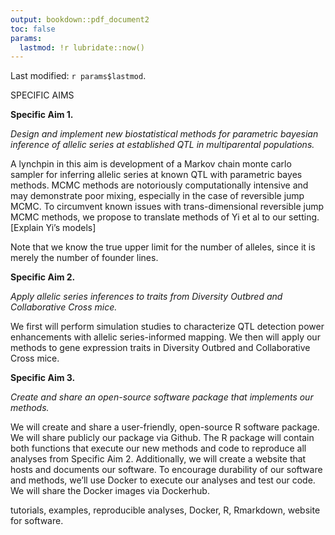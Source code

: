 ```yaml
---
output: bookdown::pdf_document2
toc: false
params:
  lastmod: !r lubridate::now()
---
```


Last modified: `r params$lastmod`.

SPECIFIC AIMS

**Specific Aim 1.** 

*Design and implement new biostatistical methods for parametric bayesian inference of allelic series at established QTL in multiparental populations.* 

A lynchpin in this aim is development of a Markov chain monte carlo 
sampler for inferring allelic series at known QTL with parametric 
bayes methods. MCMC methods are notoriously computationally 
intensive and may demonstrate poor mixing, especially in the case of 
reversible jump MCMC. To circumvent known issues with 
trans-dimensional reversible jump MCMC methods, we propose to 
translate methods of Yi et al to our setting. [Explain Yi's models]

Note that we know the true upper limit for the number of alleles, 
since it is merely the number of founder lines.




**Specific Aim 2.** 

*Apply allelic series inferences to traits from Diversity Outbred and Collaborative Cross mice.* 

We first will perform simulation studies to characterize QTL detection power 
enhancements with allelic series-informed mapping. We then will apply our 
methods to gene expression traits in Diversity Outbred and Collaborative Cross 
mice.




**Specific Aim 3.** 

*Create and share an open-source software package that implements our methods.* 

We will create and share a user-friendly, open-source R software package. 
We will share publicly our package via Github. 
The R package will contain both functions that execute our new 
methods and code to reproduce all analyses from Specific Aim 2. Additionally,
we will create a website that hosts and documents our software.
To encourage durability of our software and methods, we'll use Docker 
to execute our analyses and test our code. We will share the Docker 
images via Dockerhub.








tutorials, examples, reproducible analyses, Docker, R, Rmarkdown, website for software.


